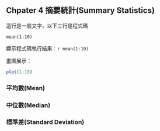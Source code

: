 ## Chpater 4 摘要統計(Summary Statistics)
這行是一般文字，以下三行是程式碼  
  
```
mean(1:10)
```
  
顯示程式碼執行結果：```r mean(1:10)```

畫圖展示：
```r
plot(1:10)
```

### 平均數(Mean)

### 中位數(Median)

### 標準差(Standard Deviation)